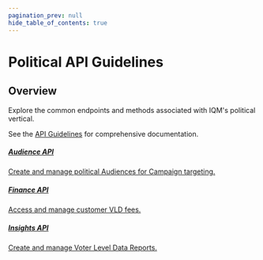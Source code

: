 ```yaml
---
pagination_prev: null
hide_table_of_contents: true
---
```



# Political API Guidelines

## Overview

Explore the common endpoints and methods associated with IQM's political vertical.

See the [API Guidelines](/Guidelines/) for comprehensive documentation. 

<Columns>
<Column>
    <a class='card' href="Audience-Segments">
    <Card className='indexCards'>
    <CardHeader>
      <h5><Doc /> Audience API</h5>
    </CardHeader>
    <CardBody>
      Create and manage political Audiences for Campaign targeting. 
    </CardBody>
  </Card>
  </a>
</Column>
<Column>
    <a class='card' href="Finance">
    <Card className='indexCards'>
    <CardHeader>
      <h5><Doc /> Finance API</h5>
    </CardHeader>
    <CardBody>
      Access and manage customer VLD fees.
    </CardBody>
  </Card>
  </a>
</Column>
<Column>
  <a class='card' href="insights-vld">
    <Card className='indexCards'>
      <CardHeader>
        <h5><Doc /> Insights API</h5>
      </CardHeader>
      <CardBody>
        Create and manage Voter Level Data Reports.
      </CardBody>
    </Card>
  </a>
</Column>
</Columns>
